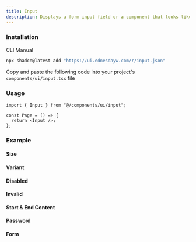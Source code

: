```yaml
---
title: Input
description: Displays a form input field or a component that looks like an input field.
---
```


### Installation

<Tabs defaultValue="cli">

<TabsList>
  <TabsTrigger value="cli">CLI</TabsTrigger>
  <TabsTrigger value="manual">Manual</TabsTrigger>
</TabsList>

<TabsContent value="cli">

```bash
npx shadcn@latest add "https://ui.ednesdayw.com/r/input.json"
```

</TabsContent>

<TabsContent value="manual">

<Steps>

<Step>Copy and paste the following code into your project's `components/ui/input.tsx` file</Step>

<ComponentSource name="input" />

</Steps>

</TabsContent>

</Tabs>

### Usage

```tsx
import { Input } from "@/components/ui/input";

const Page = () => {
  return <Input />;
};
```

### Example

#### Size

<ComponentPreview name="input-size-demo" />

#### Variant

<ComponentPreview name="input-variant-demo" />

#### Disabled

<ComponentPreview name="input-disabled-demo" />

#### Invalid

<ComponentPreview name="input-invalid-demo" />

#### Start & End Content

<ComponentPreview name="input-start-end-content-demo" />

#### Password

<ComponentPreview name="input-password-demo" />

#### Form

<ComponentPreview name="input-form-demo" />
